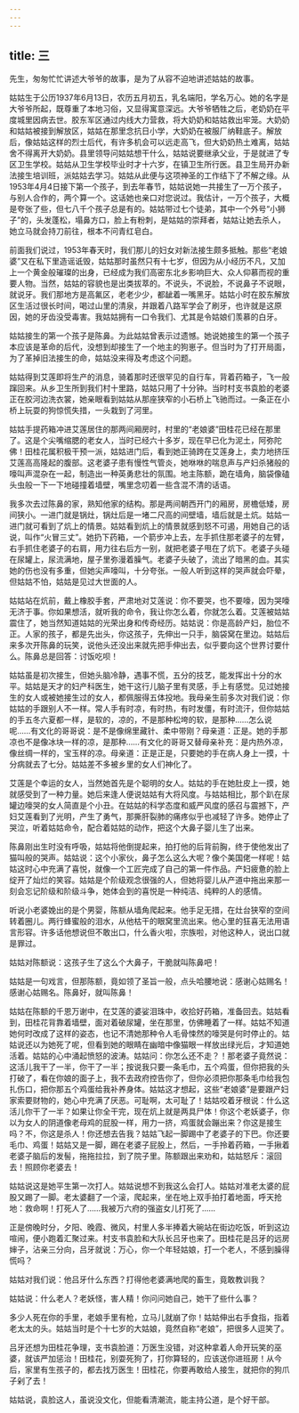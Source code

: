 ```yaml
---
---
---
```

title: 三
---




先生，匆匆忙忙讲述大爷爷的故事，是为了从容不迫地讲述姑姑的故事。

姑姑生于公历1937年6月13日，农历五月初五，乳名端阳，学名万心。她的名字是大爷爷所起，既尊重了本地习俗，又显得寓意深远。大爷爷牺牲之后，老奶奶在平度城里因病去世。胶东军区通过内线大力营救，将大奶奶和姑姑救出牢笼。大奶奶和姑姑被接到解放区，姑姑在那里念抗日小学，大奶奶在被服厂纳鞋底子。解放后，像姑姑这样的烈士后代，有许多机会可以远走高飞，但大奶奶热土难离，姑姑舍不得离开大奶奶。县里领导问姑姑想干什么，姑姑说要继承父业，于是就进了专区卫生学校。姑姑从卫生学校毕业时才十六岁，在镇卫生所行医。县卫生局开办新法接生培训班，派姑姑去学习。姑姑从此便与这项神圣的工作结下了不解之缘。从1953年4月4日接下第一个孩子，到去年春节，姑姑说她一共接生了一万个孩子，与别人合作的，两个算一个。这话她也亲口对您说过。我估计，一万个孩子，大概是夸张了些，但七八千个孩子总是有的。姑姑带过七个徒弟，其中一个外号“小狮子”的，头发蓬松，塌鼻方口，脸上有粉刺，是姑姑的崇拜者，姑姑让她去杀人，她立马就会持刀前往，根本不问青红皂白。

前面我们说过，1953年春天时，我们那儿的妇女对新法接生颇多抵触。那些“老娘婆”又在私下里造谣诋毁，姑姑那时虽然只有十七岁，但因为从小经历不凡，又加上一个黄金般璀璨的出身，已经成为我们高密东北乡影响巨大、众人仰慕而视的重要人物。当然，姑姑的容貌也是出类拔萃的。不说头，不说脸，不说鼻子不说眼，就说牙。我们那地方是高氟区，老老少少，都龇着一嘴黑牙。姑姑小时在胶东解放区生活过很长时间，喝过山里的清泉，并跟着八路军学会了刷牙，也许就是这原因，她的牙齿没受毒害。我姑姑拥有一口令我们、尤其是令姑娘们羡慕的白牙。

姑姑接生的第一个孩子是陈鼻。为此姑姑曾表示过遗憾。她说她接生的第一个孩子本应该是革命的后代，没想到却接生了一个地主的狗崽子。但当时为了打开局面，为了革掉旧法接生的命，姑姑没来得及考虑这个问题。

姑姑得到艾莲即将生产的消息，骑着那时还很罕见的自行车，背着药箱子，飞一般蹿回来。从乡卫生所到我们村十里路，姑姑只用了十分钟。当时村支书袁脸的老婆正在胶河边洗衣裳，她亲眼看到姑姑从那座狭窄的小石桥上飞驰而过。一条正在小桥上玩耍的狗惊慌失措，一头栽到了河里。

姑姑手提药箱冲进艾莲居住的那两间厢房时，村里的“老娘婆”田桂花已经在那里了。这是个尖嘴缩腮的老女人，当时已经六十多岁，现在早已化为泥土，阿弥陀佛！田桂花属积极干预一派，姑姑进门后，看到她正骑跨在艾莲身上，卖力地挤压艾莲高高隆起的腹部。这老婆子患有慢性气管炎，她咻咻的喘息声与产妇杀猪般的嚎叫声混杂在一起，制造出一种英勇悲壮的氛围。地主陈额，跪在墙角，脑袋像磕头虫般一下一下地碰撞着墙壁，嘴里念叨着一些含混不清的话语。

我多次去过陈鼻的家，熟知他家的结构。那是两间朝西开门的厢房，房檐低矮，房间狭小。一进门就是锅灶，锅灶后是一堵二尺高的间壁墙，墙后就是土炕。姑姑一进门就可看到了炕上的情景。姑姑看到炕上的情景就感到怒不可遏，用她自己的话说，叫作“火冒三丈”。她扔下药箱，一个箭步冲上去，左手抓住那老婆子的左臂，右手抓住老婆子的右肩，用力往右后方一别，就把老婆子甩在了炕下。老婆子头碰在尿罐上，尿流满地，屋子里弥漫着臊气。老婆子头破了，流出了暗黑的血。其实她的伤也没有多重，但她尖声嚎叫，十分夸张。一般人听到这样的哭声就会吓晕，但姑姑不怕，姑姑是见过大世面的人。

姑姑站在炕前，戴上橡胶手套，严肃地对艾莲说：你不要哭，也不要嚎，因为哭嚎无济于事。你如果想活，就听我的命令，我让你怎么着，你就怎么着。艾莲被姑姑震住了，她当然知道姑姑的光荣出身和传奇经历。姑姑说：你是高龄产妇，胎位不正。人家的孩子，都是先出头，你这孩子，先伸出一只手，脑袋窝在里边。姑姑后来多次开陈鼻的玩笑，说他头还没出来就先把手伸出去，似乎要向这个世界讨要什么。陈鼻总是回答：讨饭吃呗！

姑姑虽是初次接生，但她头脑冷静，遇事不慌，五分的技艺，能发挥出十分的水平。姑姑是天才的妇产科医生，她干这行儿脑子里有灵感，手上有感觉。见过她接生的女人或被她接生过的女人，都佩服得五体投地。我母亲生前多次对我们说：你姑姑的手跟别人不一样。常人手有时凉，有时热，有时发僵，有时流汗，但你姑姑的手五冬六夏都一样，是软的，凉的，不是那种松垮的软，是那种……怎么说呢……有文化的哥哥说：是不是像绵里藏针、柔中带刚？母亲道：正是。她的手那凉也不是像冰块一样的凉，是那种……有文化的哥哥又替母亲补充：是内热外凉，像丝绸一样的，宝玉样的凉。母亲道：正是正是，只要她的手在病人身上一摸，十分病就去了七分。姑姑差不多被乡里的女人们神化了。

艾莲是个幸运的女人，当然她首先是个聪明的女人。姑姑的手在她肚皮上一摸，她就感受到了一种力量。她后来逢人便说姑姑有大将风度。与姑姑相比，那个趴在尿罐边嚎哭的女人简直是个小丑。在姑姑的科学态度和威严风度的感召与震撼下，产妇艾莲看到了光明，产生了勇气，那撕肝裂肺的痛疼似乎也减轻了许多。她停止了哭泣，听着姑姑命令，配合着姑姑的动作，把这个大鼻子婴儿生了出来。

陈鼻刚出生时没有呼吸，姑姑将他倒提起来，拍打他的后背前胸，终于使他发出了猫叫般的哭声。姑姑说：这个小家伙，鼻子怎么这么大呢？像个美国佬一样呢！姑姑这时心中充满了喜悦，就像一个工匠完成了自己的第一件作品。产妇疲惫的脸上绽开了灿烂的笑容。姑姑是个阶级观念很强的人，但她将婴儿从产道中拖出来那一刻会忘记阶级和阶级斗争，她体会到的喜悦是一种纯洁、纯粹的人的感情。

听说小老婆娩出的是个男婴，陈额从墙角爬起来。他手足无措，在灶台狭窄的空间转着圈儿。两行蜂蜜般的泪水，从他枯干的眼窝里流出来。他心里的狂喜无法用语言形容。许多话他想说但不敢出口，什么香火啦，宗族啦，对他这种人，说出口就是罪过。

姑姑对陈额说：这孩子生了这么个大鼻子，干脆就叫陈鼻吧！

姑姑是一句戏言，但那陈额，竟如领了圣旨一般，点头哈腰地说：感谢心姑赐名！感谢心姑赐名。陈鼻好，就叫陈鼻！

姑姑在陈额的千恩万谢中，在艾莲的婆娑泪珠中，收拾好药箱，准备回去。姑姑看到，田桂花背靠着墙壁，面对着破尿罐，坐在那里，仿佛睡着了一样。姑姑不知道她何时改成了这样的姿态，也记不清她那种令人毛骨悚然的嚎哭是何时停止的。姑姑说还以为她死了呢，但看到她的眼睛在幽暗中像猫眼一样放出绿光后，才知道她活着。姑姑的心中涌起愤怒的波涛。姑姑问：你怎么还不走？！那老婆子竟然说：这活儿我干了一半，你干了一半；按说我只要一条毛巾，五个鸡蛋，但你把我的头打破了，看在你娘的面子上，我不去政府控告你了，但你必须把你那条毛巾给我包扎伤口，把你那五个鸡蛋给我补养身体。姑姑这才想起，这些“老娘婆”是要跟产妇家索要财物的，她心中充满了厌恶。可耻啊，太可耻了！姑姑咬着牙根说：什么这活儿你干了一半？如果让你全干完，现在炕上就是两具尸体！你这个老妖婆子，你以为女人的阴道像老母鸡的屁股一样，用力一挤，鸡蛋就会蹦出来？你这是接生吗？不，你这是杀人！你还想去告我？姑姑飞起一脚踢中了老婆子的下巴。你还要毛巾、鸡蛋！姑姑又是一脚，踢在老婆子屁股上，然后，一手拎着药箱，一手揪着老婆子脑后的发髻，拖拖拉拉，到了院子里。陈额跟出来劝和，姑姑怒斥：滚回去！照顾你老婆去！

姑姑说这是她平生第一次打人。姑姑说想不到我这么会打人。姑姑对准老太婆的屁股又踢了一脚。老太婆翻了一个滚，爬起来，坐在地上双手拍打着地面，呼天抢地：救命啊！打死人了……我被万六府的强盗女儿打死了……

正是傍晚时分，夕阳、晚霞、微风，村里人多半捧着大碗站在街边吃饭，听到这边喧闹，便小跑着汇聚过来。村支书袁脸和大队长吕牙也来了。田桂花是吕牙的远房婶子，沾亲三分向，吕牙就说：万心，你一个年轻姑娘，打一个老人，不感到臊得慌吗？

姑姑对我们说：他吕牙什么东西？打得他老婆满地爬的畜生，竟敢教训我？

姑姑说：什么老人？老妖怪，害人精！你问问她自己，她干了些什么事？

多少人死在你的手里，老娘手里有枪，立马儿就崩了你！姑姑伸出右手食指，指着老太太的头。姑姑当时是个十七岁的大姑娘，竟然自称“老娘”，把很多人逗笑了。

吕牙还想为田桂花争理，支书袁脸道：万医生没错，对这种拿着人命开玩笑的巫婆，就该严加惩治！田桂花，别耍死狗了，打你算轻的，应该送你进班房！从今后，家里有生孩子的，都去找万医生！田桂花，你要再敢给人接生，就把你的狗爪子剁了去！

姑姑说，袁脸这人，虽说没文化，但能看清潮流，能主持公道，是个好干部。
